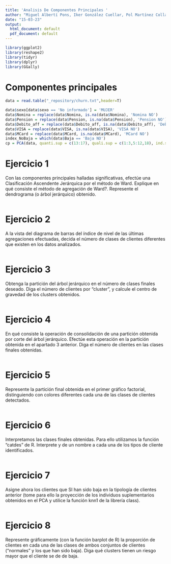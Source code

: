 ```yaml
---
title: 'Analisis De Componentes Principales '
author: "Miguel Albertí Pons, Iker González Cuellar, Pol Martínez Collado"
date: "15-03-23"
output:
  html_document: default
  pdf_document: default
---
```


```r
library(ggplot2)
library(reshape2)
library(tidyr)
library(dplyr)
library(GGally)
```

# Componentes principales

```r
data = read.table("_repository/churn.txt",header=T)

data$sexo[data$sexo == 'No informado'] = 'MUJER'
data$Nomina = replace(data$Nomina, is.na(data$Nomina), 'Nomina NO')
data$Pension = replace(data$Pension, is.na(data$Pension), 'Pension NO')
data$Debito_aff = replace(data$Debito_aff, is.na(data$Debito_aff), 'Debito aff. NO')
data$VISA = replace(data$VISA, is.na(data$VISA), 'VISA NO')
data$MCard = replace(data$MCard, is.na(data$MCard), 'MCard NO')
index_NoBaja = which(data$Baja == 'Baja NO')
cp = PCA(data, quanti.sup = c(13:17), quali.sup = c(1:3,5:12,18), ind.sup = index_NoBaja)

```

# Ejercicio 1

Con las componentes principales halladas significativas, efectúe una Clasificación Ascendente Jerárquica por el método de Ward. Explique en qué consiste el método de agregación de Ward?. Represente el dendrograma (o árbol jerárquico) obtenido.

```r
```

# Ejercicio 2

A la vista del diagrama de barras del índice de nivel de las últimas agregaciones efectuadas, decida el número de clases de clientes diferentes que existen en los datos analizados.

```r
```

# Ejercicio 3

Obtenga la partición del árbol jerárquico en el número de clases finales deseado. Diga el número de clientes por "cluster", y calcule el centro de gravedad de los clusters obtenidos.

```r
```

# Ejercicio 4

En qué consiste la operación de consolidación de una partición obtenida por corte del árbol jerárquico. Efectúe esta operación en la partición obtenida en el apartado 3 anterior. Diga el número de clientes en las clases finales obtenidas.

```r
```

# Ejercicio 5

Represente la partición final obtenida en el primer gráfico factorial, distinguiendo con colores diferentes cada una de las clases de clientes detectados.

```r
```

# Ejercicio 6

Interpretamos las clases finales obtenidas. Para ello utilizamos la función "catdes" de R. Interprete y de un nombre a cada una de los tipos de cliente identificados.

```r
```

# Ejercicio 7

Asigne ahora los clientes que SI han sido baja en la tipología de clientes anterior (tome para ello la proyección de los individuos suplementarios obtenidos en el PCA y utilice la función knn1 de la librería class).

```r
```

# Ejercicio 8

Represente gráficamente (con la función barplot de R) la proporción de clientes en cada una de las clases de ambos conjuntos de clientes ("normales" y los que han sido baja). Diga qué clusters tienen un riesgo mayor que el cliente se de de baja.

```r
```
